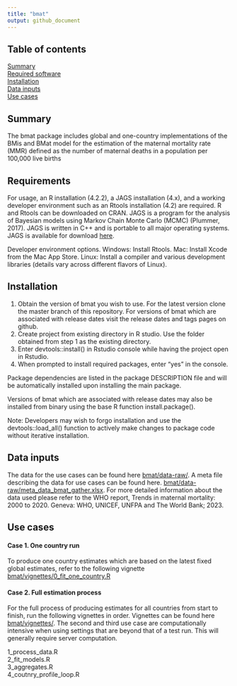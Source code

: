 ---
title: "bmat"
output: github_document
---

## Table of contents
[Summary](#summary) \
[Required software](#reqs) \
[Installation](#install) \
[Data inputs](#data) \
[Use cases](#use) \


## <a name="summary"></a>
## Summary
The bmat package includes global and one-country implementations of the BMis and BMat model for the estimation of the maternal mortality rate (MMR) defined as the number of maternal deaths in a population per 100,000 live births



## <a name="reqs"></a>
## Requirements
For usage, an R installation (4.2.2), a JAGS installation (4.x), and a working developer environment such as an Rtools installation (4.2) are required. R and Rtools can be downloaded on CRAN. JAGS is a program for the analysis of Bayesian models using Markov Chain Monte Carlo (MCMC)
(Plummer, 2017). JAGS is written in C++ and is portable to all major operating systems. JAGS
is available for download [here](https://sourceforge.net/projects/mcmc-jags/). 

Developer environment options.
Windows: Install Rtools.
Mac: Install Xcode from the Mac App Store.
Linux: Install a compiler and various development libraries (details vary across different flavors of Linux).



## <a name="install"></a>
## Installation
1. Obtain the version of bmat you wish to use. For the latest version clone the master branch of this repository. For versions of bmat which are associated with release dates visit the release dates and tags pages on github.
2. Create project from existing directory in R studio. Use the folder obtained from step 1 as the existing directory.
3. Enter devtools::install() in Rstudio console while having the project open in Rstudio.
4. When prompted to install required packages, enter "yes" in the console.

Package dependencies are listed in the package
DESCRIPTION file and will be automatically installed upon installing the main package.

Versions of bmat which are associated with release dates may also be installed from binary using the base R function install.package(). 

Note: Developers may wish to forgo installation and use the devtools::load_all() function to actively make changes to package code without iterative installation.



## <a name="data"></a>
## Data inputs
The data for the use cases can be found here [bmat/data-raw/](https://github.com/WorldHealthOrganization/bmat/tree/master/data-raw). A meta file describing the data for use cases can be found here. [bmat/data-raw/meta_data_bmat_gather.xlsx](https://github.com/WorldHealthOrganization/bmat/blob/master/data-raw/meta_data_bmat_gather.xlsx). For more detailed information about the data used please refer to the WHO report, Trends in maternal mortality: 2000 to 2020. Geneva: WHO, UNICEF, UNFPA and The World Bank; 2023. 




## <a name="use"></a>
## Use cases

#### Case 1. One country run
To produce one country estimates which are based on the latest fixed global estimates, refer to the following vignette [bmat/vignettes/0_fit_one_country.R](https://github.com/WorldHealthOrganization/bmat/blob/master/vignettes/0_fit_one_country.R)

#### Case 2. Full estimation process
For the full process of producing estimates for all countries from start to finish, run the following vignettes in order. Vignettes can be found here [bmat/vignettes/](https://github.com/WorldHealthOrganization/bmat/tree/master/vignettes). The second and third use case are computationally intensive when using settings that are beyond that of a test run. This will generally require server computation.

1_process_data.R \
2_fit_models.R \
3_aggregates.R \
4_coutnry_profile_loop.R \

